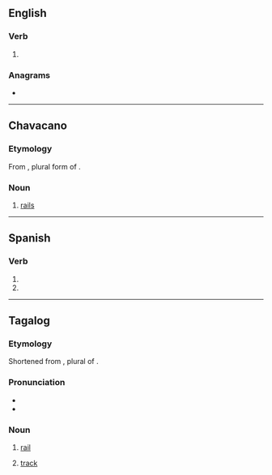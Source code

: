 ==English==

===Verb===
{{head|en|verb form}}

# {{en-third-person singular of|rile}}

===Anagrams===
* {{anagrams|en|a=eilrs|Ilers|Isler|Reils|Riels|Siler|liers|lires|riels|risel|slier}}

----

==Chavacano==

===Etymology===
From {{inh|cbk|es|carriles}}, plural form of {{m|es|carril|t=tracks}}.

===Noun===
{{head|cbk|noun}}

# [[rail]]s {{gloss|of a railroad}}

----

==Spanish==

===Verb===
{{head|es|verb form}}

# {{es-verb form of|rilarse|ending=-ar|mood=subjunctive|tense=present|number=s|person=2|formal=n}}
# {{es-verb form of|rilarse|ending=-ar|mood=imperative|number=s|person=2|formal=n|sense=negative}}

----
==Tagalog==

===Etymology===
Shortened from {{der|tl|es|carriles}}, plural of {{m|tl|carril}}.

===Pronunciation===
* {{hyphenation|tl|ri|les}}
* {{tl-IPA}}

===Noun===
{{tl-noun}}

# [[rail]] {{gloss|metal bar that makes the track of a railroad}}
# {{lb|tl|rail transport}} [[track]]